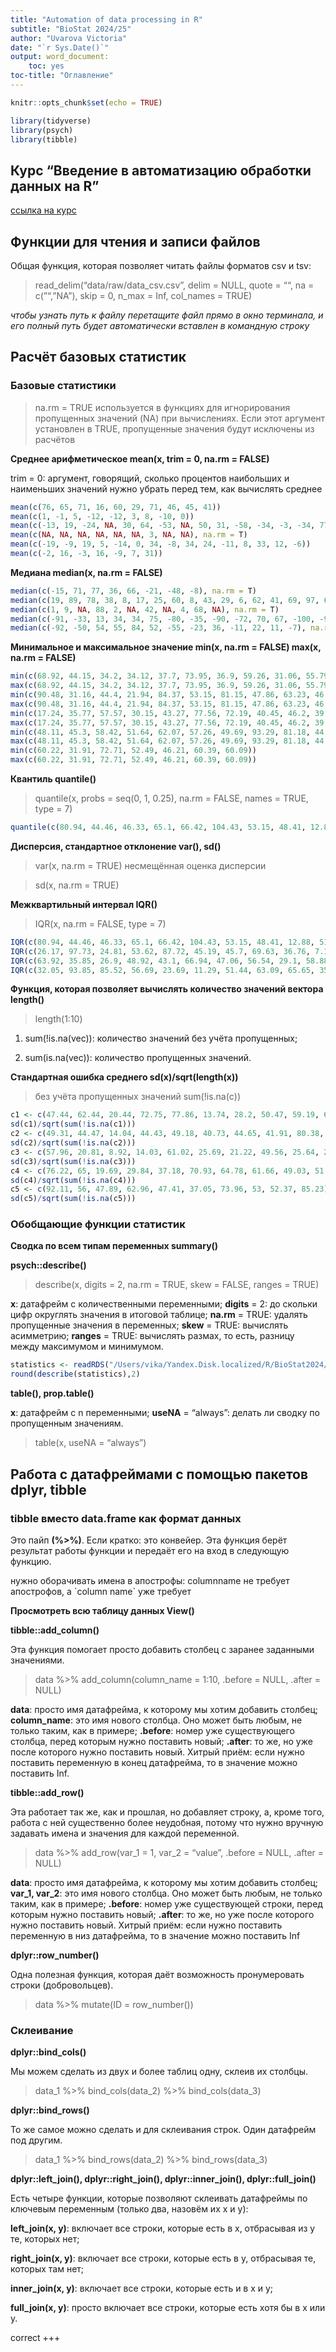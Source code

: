 ```yaml
---
title: "Automation of data processing in R"
subtitle: "BioStat 2024/25"
author: "Uvarova Victoria"
date: "`r Sys.Date()`"
output: word_document:
    toc: yes
toc-title: "Оглавление"
---
```


```r
knitr::opts_chunk$set(echo = TRUE)

library(tidyverse)
library(psych)
library(tibble)
```

## Курс "Введение в автоматизацию обработки данных на R"

[ссылка на курс](https://stepik.org/course/211715/syllabus){.uri}

## Функции для чтения и записи файлов

Общая функция, которая позволяет читать файлы форматов csv и tsv:

> read_delim("data/raw/data_csv.csv", delim = NULL, quote = "", na = c("","NA"), skip = 0, n_max = Inf, col_names = TRUE)

*чтобы узнать путь к файлу перетащите файл прямо в окно терминала, и его полный путь будет автоматически вставлен в командную строку*

## Расчёт базовых статистик

### Базовые статистики

> na.rm = TRUE используется в функциях для игнорирования пропущенных значений (NA) при вычислениях. Если этот аргумент установлен в TRUE, пропущенные значения будут исключены из расчётов

**Среднее арифметическое mean(x, trim = 0, na.rm = FALSE)**

trim = 0: аргумент, говорящий, сколько процентов наибольших и наименьших значений нужно убрать перед тем, как вычислять среднее

```r
mean(c(76, 65, 71, 16, 60, 29, 71, 46, 45, 41))
mean(c(1, -1, 5, -12, -12, 3, 8, -10, 0))
mean(c(-13, 19, -24, NA, 30, 64, -53, NA, 50, 31, -58, -34, -3, -34, 77), na.rm = T)
mean(c(NA, NA, NA, NA, NA, NA, 3, NA, NA), na.rm = T)
mean(c(-19, -9, 19, 5, -14, 0, 34, -8, 34, 24, -11, 8, 33, 12, -6))
mean(c(-2, 16, -3, 16, -9, 7, 31))
```

**Медиана median(x, na.rm = FALSE)**

```r
median(c(-15, 71, 77, 36, 66, -21, -48, -8), na.rm = T)
median(c(19, 89, 78, 38, 8, 17, 25, 60, 8, 43, 29, 6, 62, 41, 69, 97, 61, 83, 25, 24), na.rm = T)
median(c(1, 9, NA, 88, 2, NA, 42, NA, 4, 68, NA), na.rm = T)
median(c(-91, -33, 13, 34, 34, 75, -80, -35, -90, -72, 70, 67, -100, -94, -18), na.rm = T)
median(c(-92, -50, 54, 55, 84, 52, -55, -23, 36, -11, 22, 11, -7), na.rm = T)
```

**Минимальное и максимальное значение min(x, na.rm = FALSE) max(x, na.rm = FALSE)**

```r
min(c(68.92, 44.15, 34.2, 34.12, 37.7, 73.95, 36.9, 59.26, 31.06, 55.79, 73.92, 68.04, 53.73, 90.7, 39.66))
max(c(68.92, 44.15, 34.2, 34.12, 37.7, 73.95, 36.9, 59.26, 31.06, 55.79, 73.92, 68.04, 53.73, 90.7, 39.66))
min(c(90.48, 31.16, 44.4, 21.94, 84.37, 53.15, 81.15, 47.86, 63.23, 46.75, 102.73))
max(c(90.48, 31.16, 44.4, 21.94, 84.37, 53.15, 81.15, 47.86, 63.23, 46.75, 102.73))
min(c(17.24, 35.77, 57.57, 30.15, 43.27, 77.56, 72.19, 40.45, 46.2, 39.92))
max(c(17.24, 35.77, 57.57, 30.15, 43.27, 77.56, 72.19, 40.45, 46.2, 39.92))
min(c(48.11, 45.3, 58.42, 51.64, 62.07, 57.26, 49.69, 93.29, 81.18, 44.78, 55.1, 76.74, 58.08))
max(c(48.11, 45.3, 58.42, 51.64, 62.07, 57.26, 49.69, 93.29, 81.18, 44.78, 55.1, 76.74, 58.08))
min(c(60.22, 31.91, 72.71, 52.49, 46.21, 60.39, 60.09))
max(c(60.22, 31.91, 72.71, 52.49, 46.21, 60.39, 60.09))
```

**Квантиль quantile()**

> quantile(x, probs = seq(0, 1, 0.25), na.rm = FALSE, names = TRUE, type = 7)

```r
quantile(c(80.94, 44.46, 46.33, 65.1, 66.42, 104.43, 53.15, 48.41, 12.88, 51.1, 43.03, 40.3, 33.71, 55.1, 22.17), probs = seq(0, 1, 0.25),type = 7)
```

**Дисперсия, cтандартное отклонение var(), sd()**

> var(x, na.rm = TRUE) несмещённая оценка дисперсии

> sd(x, na.rm = TRUE)

**Межквартильный интервал IQR()**

> IQR(x, na.rm = FALSE, type = 7)

```r
IQR(c(80.94, 44.46, 46.33, 65.1, 66.42, 104.43, 53.15, 48.41, 12.88, 51.1, 43.03, 40.3, 33.71, 55.1, 22.17), na.rm = T, type = 7)
IQR(c(26.17, 97.73, 24.81, 53.62, 87.72, 45.19, 45.7, 69.63, 36.76, 7.17), na.rm = T, type = 7)
IQR(c(63.92, 35.85, 26.9, 48.92, 43.1, 66.94, 47.06, 56.54, 29.1, 58.88), na.rm = T, type = 7)
IQR(c(32.05, 93.85, 85.52, 56.69, 23.69, 11.29, 51.44, 63.09, 65.65, 35.73, 60.15, 30.93, -4.2), na.rm = T, type = 7)
```

**Функция, которая позволяет вычислять количество значений вектора length()**

> length(1:10)

1.  sum(!is.na(vec)): количество значений без учёта пропущенных;

2.  sum(is.na(vec)): количество пропущенных значений.

**Стандартная ошибка среднего sd(x)/sqrt(length(x))**

> без учёта пропущенных значений sum(!is.na(с))

```r
с1 <- c(47.44, 62.44, 20.44, 72.75, 77.86, 13.74, 28.2, 50.47, 59.19, 69.04)
sd(с1)/sqrt(sum(!is.na(с1)))
с2 <- c(49.31, 44.47, 14.04, 44.43, 49.18, 40.73, 44.65, 41.91, 80.38, 80.09)
sd(с2)/sqrt(sum(!is.na(с2)))
с3 <- c(57.96, 20.81, 8.92, 14.03, 61.02, 25.69, 21.22, 49.56, 25.64, 28.31)
sd(с3)/sqrt(sum(!is.na(с3)))
с4 <- c(76.22, 65, 19.69, 29.84, 37.18, 70.93, 64.78, 61.66, 49.03, 51.56)
sd(с4)/sqrt(sum(!is.na(с4)))
с5 <- c(92.11, 56, 47.89, 62.96, 47.41, 37.05, 73.96, 53, 52.37, 85.23)
sd(с5)/sqrt(sum(!is.na(с5)))
```

### Обобщающие функции статистик

**Cводка по всем типам переменных summary()**

**psych::describe()**

> describe(x, digits = 2, na.rm = TRUE, skew = FALSE, ranges = TRUE)

**x**: датафрейм с количественными переменными; **digits** = 2: до скольки цифр округлять значения в итоговой таблице; **na.rm** = TRUE: удалять пропущенные значения в переменных; **skew** = TRUE: вычислять асимметрию; **ranges** = TRUE: вычислять размах, то есть, разницу между максимумом и минимумом.

```r
statistics <- readRDS("/Users/vika/Yandex.Disk.localized/R/BioStat2024/numeric_data.rds")
round(describe(statistics),2)
```

**table(), prop.table()**

**x**: датафрейм с n переменными; **useNA** = "always": делать ли сводку по пропущенным значениям.

> table(x, useNA = "always")

## Работа с датафреймами с помощью пакетов dplyr, tibble

### tibble вместо data.frame как формат данных

Это пайп **(%\>%)**. Если кратко: это конвейер. Эта функция берёт результат работы функции и передаёт его на вход в следующую функцию.

нужно оборачивать имена в апострофы: columnname не требует апострофов, а \`column name\` уже требует

**Просмотреть всю таблицу данных View()**

**tibble::add_column()**

Эта функция помогает просто добавить столбец с заранее заданными значениями.

> data %\>% add_column(column_name = 1:10, .before = NULL, .after = NULL)

**data**: просто имя датафрейма, к которому мы хотим добавить столбец; **column_name**: это имя нового столбца. Оно может быть любым, не только таким, как в примере; **.before**: номер уже существующего столбца, перед которым нужно поставить новый; **.after**: то же, но уже после которого нужно поставить новый. Хитрый приём: если нужно поставить переменную в конец датафрейма, то в значение можно поставить Inf.

**tibble::add_row()**

Эта работает так же, как и прошлая, но добавляет строку, а, кроме того, работа с ней существенно более неудобная, потому что нужно вручную задавать имена и значения для каждой переменной.

> data %\>% add_row(var_1 = 1, var_2 = "value", .before = NULL, .after = NULL)

**data**: просто имя датафрейма, к которому мы хотим добавить столбец; **var_1, var_2**: это имя нового столбца. Оно может быть любым, не только таким, как в примере; **.before**: номер уже существующей строки, перед которым нужно поставить новый; **.after**: то же, но уже после которого нужно поставить новый. Хитрый приём: если нужно поставить переменную в низ датафрейма, то в значение можно поставить Inf

**dplyr::row_number()**

Одна полезная функция, которая даёт возможность пронумеровать строки (добровольцев).

> data %\>% mutate(ID = row_number())

### Cклеивание

**dplyr::bind_cols()**

Мы можем сделать из двух и более таблиц одну, склеив их столбцы.

> data_1 %\>% bind_cols(data_2) %\>% bind_cols(data_3)

**dplyr::bind_rows()**

То же самое можно сделать и для склеивания строк. Один датафрейм под другим.

> data_1 %\>% bind_rows(data_2) %\>% bind_rows(data_3)

**dplyr::left_join(), dplyr::right_join(), dplyr::inner_join(), dplyr::full_join()**

Есть четыре функции, которые позволяют склеивать датафреймы по ключевым переменным (только два, назовём их x и y):

**left_join(x, y)**: включает все строки, которые есть в x, отбрасывая из y те, которых нет;

**right_join(x, y)**: включает все строки, которые есть в y, отбрасывая те, которых там нет;

**inner_join(x, y)**: включает все строки, которые есть и в x и y;

**full_join(x, y)**: просто включает все строки, которые есть хотя бы в x или y.

correct +++
